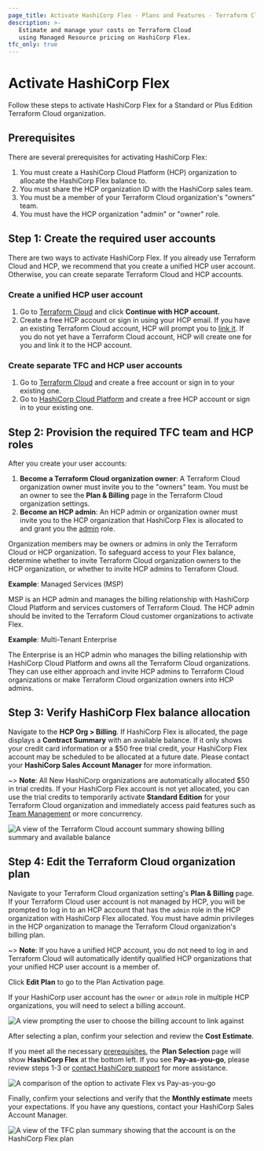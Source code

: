 ```yaml
---
page_title: Activate HashiCorp Flex - Plans and Features - Terraform Cloud
description: >-
   Estimate and manage your costs on Terraform Cloud 
   using Managed Resource pricing on HashiCorp Flex.
tfc_only: true
---
```


# Activate HashiCorp Flex

Follow these steps to activate HashiCorp Flex for a Standard or Plus Edition Terraform Cloud organization. 

## Prerequisites

There are several prerequisites for activating HashiCorp Flex:

1. You must create a HashiCorp Cloud Platform (HCP) organization to allocate the HashiCorp Flex balance to.
1. You must share the HCP organization ID with the HashiCorp sales team. 
1. You must be a member of your Terraform Cloud organization's "owners" team.
1. You must have the HCP organization "admin" or "owner" role.

## Step 1: Create the required user accounts

There are two ways to activate HashiCorp Flex. If you already use Terraform Cloud and HCP, we recommend that you create a unified HCP user account. Otherwise, you can create separate Terraform Cloud and HCP accounts.

### Create a unified HCP user account

1. Go to [Terraform Cloud](https://app.terraform.io) and click **Continue with HCP account.** 
1. Create a free HCP account or sign in using your HCP email. If you have an existing Terraform Cloud account, HCP will prompt you to [link it](https://developer.hashicorp.com/terraform/cloud-docs/users-teams-organizations/users#linked-hcp-and-terraform-cloud-accounts). If you do not yet have a Terraform Cloud account, HCP will create one for you and link it to the HCP account.  

### Create separate TFC and HCP user accounts

1. Go to [Terraform Cloud](https://app.terraform.io) and create a free account or sign in to your existing one. 
1. Go to [HashiCorp Cloud Platform](https://cloud.hashicorp.com) and create a free HCP account or sign in to your existing one.  

## Step 2: Provision the required TFC team and HCP roles

After you create your user accounts:

1. **Become a Terraform Cloud organization owner**: A Terraform Cloud organization owner must invite you to the "owners" team. You must be an owner to see the **Plan & Billing** page in the Terraform Cloud organization settings.
1. **Become an HCP admin**: An HCP admin or organization owner must invite you to the HCP organization that HashiCorp Flex is allocated to and grant you the [admin](https://developer.hashicorp.com/hcp/docs/hcp/admin/iam/users#organization-role) role. 

Organization members may be owners or admins in only the Terraform Cloud or HCP organization. To safeguard access to your Flex balance, determine whether to invite Terraform Cloud organization owners to the HCP organization, or whether to invite HCP admins to Terraform Cloud.  

**Example**: Managed Services (MSP)

MSP is an HCP admin and manages the billing relationship with HashiCorp Cloud Platform and services customers of Terraform Cloud.  The HCP admin should be invited to the Terraform Cloud customer organizations to activate Flex.

**Example**: Multi-Tenant Enterprise

The Enterprise is an HCP admin who manages the billing relationship with HashiCorp Cloud Platform and owns all the Terraform Cloud organizations. They can use either approach and invite HCP admins to Terraform Cloud organizations or make Terraform Cloud organization owners into HCP admins.


## Step 3: Verify HashiCorp Flex balance allocation

Navigate to the **HCP Org > Billing**.  If HashiCorp Flex is allocated, the page displays a **Contract Summary** with an available balance. If it only shows your credit card information or a $50 free trial credit, your HashiCorp Flex account may be scheduled to be allocated at a future date. Please contact your **HashiCorp Sales Account Manager** for more information.


~> **Note**: All New HashiCorp organizations are automatically allocated $50 in trial credits. If your HashiCorp Flex account is not yet allocated, you can use the trial credits to temporarily activate **Standard Edition** for your Terraform Cloud organization and immediately access paid features such as [Team Management](https://developer.hashicorp.com/terraform/cloud-docs/users-teams-organizations/teams) or more concurrency.

![A view of the Terraform Cloud account summary showing billing summary and available balance](/img/docs/tfc-account-summary.png)

## Step 4: Edit the Terraform Cloud organization plan

Navigate to your Terraform Cloud organization setting's **Plan & Billing** page. If your Terraform Cloud user account is not managed by HCP, you will be prompted to log in to an HCP account that has the `admin` role in the HCP organization with HashiCorp Flex allocated. You must have admin privileges in the HCP organization to manage the Terraform Cloud organization's billing plan.  

~> **Note**: If you have a unified HCP account, you do not need to log in and Terraform Cloud will automatically identify qualified HCP organizations that your unified HCP user account is a member of.

Click **Edit Plan** to go to the Plan Activation page.  

If your HashiCorp user account has the `owner` or `admin` role in multiple HCP organizations, you will need to select a billing account.

![A view prompting the user to choose the billing account to link against](/img/docs/tfc-plan-org-select.png)

After selecting a plan, confirm your selection and review the **Cost Estimate**.

If you meet all the necessary [prerequisites](#prerequisites), the **Plan Selection** page will show **HashiCorp Flex** at the bottom left. If you see **Pay-as-you-go**, please review steps 1-3 or [contact HashiCorp support](https://support.hashicorp.com/hc/en-us/requests/new) for more assistance.

![A comparison of the option to activate Flex vs Pay-as-you-go](/img/docs/tfc-flex-vs-payg.png)

Finally, confirm your selections and verify that the **Monthly estimate** meets your expectations. If you have any questions, contact your HashiCorp Sales Account Manager.

![A view of the TFC plan summary showing that the account is on the HashiCorp Flex plan](/img/docs/tfc-plan-summary.png)
